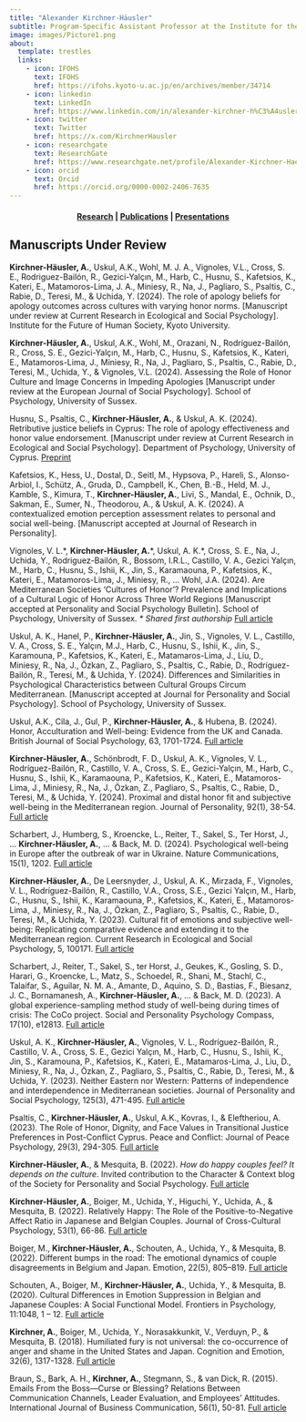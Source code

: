 ```yaml
---
title: "Alexander Kirchner-Häusler"
subtitle: Program-Specific Assistant Professor at the Institute for the Future of Human Society (IFOHS) at Kyoto University. <br><br> Affiliated researcher at the University of Sussex and KU Leuven. 
image: images/Picture1.png
about:
  template: trestles
  links:
    - icon: IFOHS
      text: IFOHS
      href: https://ifohs.kyoto-u.ac.jp/en/archives/member/34714
    - icon: linkedin
      text: LinkedIn
      href: https://www.linkedin.com/in/alexander-kirchner-h%C3%A4usler-phd-222a54159/      
    - icon: twitter
      text: Twitter
      href: https://x.com/KirchnerHausler
    - icon: researchgate
      text: ResearchGate
      href: https://www.researchgate.net/profile/Alexander-Kirchner-Haeusler?ev=hdr_xprf&_tp=eyJjb250ZXh0Ijp7ImZpcnN0UGFnZSI6ImhvbWUiLCJwYWdlIjoiaG9tZSIsInBvc2l0aW9uIjoiZ2xvYmFsSGVhZGVyIn19
    - icon: orcid
      text: Orcid
      href: https://orcid.org/0000-0002-2406-7635
---
```


<center>

<h4 class="navigation">

[Research](index.qmd) \| [Publications](publications.qmd) \| [Presentations](presentations.qmd)

</center>

</h4>

::: {.callout-caution collapse="false"}
## Manuscripts Under Review

**Kirchner-Häusler, A.**, Uskul, A.K., Wohl, M. J. A., Vignoles, V.L., Cross, S. E., Rodriguez-Bailón, R., Gezici-Yalçın, M., Harb, C., Husnu, S., Kafetsios, K., Kateri, E., Matamoros-Lima, J. A., Miniesy, R., Na, J., Pagliaro, S., Psaltis, C., Rabie, D., Teresi, M., & Uchida, Y. (2024). The role of apology beliefs for apology outcomes across cultures with varying honor norms. \[Manuscript under review at Current Research in Ecological and Social Psychology\]. Institute for the Future of Human Society, Kyoto University.

**Kirchner-Häusler, A.**, Uskul, A.K., Wohl, M., Orazani, N., Rodríguez-Bailón, R., Cross, S. E., Gezici-Yalçın, M., Harb, C., Husnu, S., Kafetsios, K., Kateri, E., Matamoros-Lima, J., Miniesy, R., Na, J., Pagliaro, S., Psaltis, C., Rabie, D., Teresi, M., Uchida, Y., & Vignoles, V.L. (2024). Assessing the Role of Honor Culture and Image Concerns in Impeding Apologies \[Manuscript under review at the European Journal of Social Psychology\]. School of Psychology, University of Sussex.

Husnu, S., Psaltis, C., **Kirchner-Häusler, A.**, & Uskul, A. K. (2024). Retributive justice beliefs in Cyprus: The role of apology effectiveness and honor value endorsement. \[Manuscript under review at Current Research in Ecological and Social Psychology\]. Department of Psychology, University of Cyprus. [Preprint](https://papers.ssrn.com/sol3/papers.cfm?abstract_id=5056764)
:::

Kafetsios, K., Hess, U., Dostal, D., Seitl, M., Hypsova, P., Hareli, S., Alonso-Arbiol, I., Schütz, A., Gruda, D., Campbell, K., Chen, B.-B., Held, M. J., Kamble, S., Kimura, T., **Kirchner-Häusler, A.**, Livi, S., Mandal, E., Ochnik, D., Sakman, E., Sumer, N., Theodorou, A., & Uskul, A. K. (2024). A contextualized emotion perception assessment relates to personal and social well-being. \[Manuscript accepted at Journal of Research in Personality\].

Vignoles, V. L.\*, **Kirchner-Häusler, A.**\*, Uskul, A. K.\*, Cross, S. E., Na, J., Uchida, Y., Rodriguez-Bailón, R., Bossom, I.R.L., Castillo, V. A., Gezici Yalçın, M., Harb, C., Husnu, S., Ishii, K., Jin, S., Karamaouna, P., Kafetsios, K., Kateri, E., Matamoros-Lima, J., Miniesy, R., ... Wohl, J.A. (2024). Are Mediterranean Societies 'Cultures of Honor'? Prevalence and Implications of a Cultural Logic of Honor Across Three World Regions \[Manuscript accepted at Personality and Social Psychology Bulletin\]. School of Psychology, University of Sussex. *\* Shared first authorship* [Full article](publications/vignoles-et-al-2024-are-mediterranean-societies-cultures-of-honor-prevalence-and-implications-of-a-cultural-logic-of.pdf)

Uskul, A. K., Hanel, P., **Kirchner-Häusler, A.**, Jin, S., Vignoles, V. L., Castillo, V. A., Cross, S. E., Yalçın, M.J., Harb, C., Husnu, S., Ishii, K., Jin, S., Karamouna, P., Kafetsios, K., Kateri, E., Matamaros-Lima, J., Liu, D., Miniesy, R., Na, J., Özkan, Z., Pagliaro, S., Psaltis, C., Rabie, D., Rodríguez-Bailón, R., Teresi, M., & Uchida, Y. (2024). Differences and Similarities in Psychological Characteristics between Cultural Groups Circum Mediterranean. \[Manuscript accepted at Journal for Personality and Social Psychology\]. School of Psychology, University of Sussex.

Uskul, A.K., Cila, J., Gul, P., **Kirchner-Häusler, A.**, & Hubena, B. (2024). Honor, Acculturation and Well-being: Evidence from the UK and Canada. British Journal of Social Psychology, 63, 1701-1724. [Full article](publications/Uskul%20et%20al.%20-%202024%20-%20Honour,%20acculturation%20and%20well‐being%20Evidence%20from%20the%20UK%20and%20Canada.pdf)

**Kirchner-Häusler, A.**, Schönbrodt, F. D., Uskul, A. K., Vignoles, V. L., Rodríguez-Bailón, R., Castillo, V. A., Cross, S. E., Gezici-Yalçın, M., Harb, C., Husnu, S., Ishii, K., Karamaouna, P., Kafetsios, K., Kateri, E., Matamoros-Lima, J., Miniesy, R., Na, J., Özkan, Z., Pagliaro, S., Psaltis, C., Rabie, D., Teresi, M., & Uchida, Y. (2024). Proximal and distal honor fit and subjective well-being in the Mediterranean region. Journal of Personality, 92(1), 38-54. [Full article](publications/Kirchner‐Häusler%20et%20al.%20-%202024%20-%20Proximal%20and%20distal%20honor%20fit%20and%20subjective%20well‐being%20in%20the%20Mediterranean%20region.pdf)

Scharbert, J., Humberg, S., Kroencke, L., Reiter, T., Sakel, S., Ter Horst, J., ... **Kirchner-Häusler, A.**, ... & Back, M. D. (2024). Psychological well-being in Europe after the outbreak of war in Ukraine. Nature Communications, 15(1), 1202. [Full article](publications/Scharbert%20et%20al.%20-%202024%20-%20Psychological%20well-being%20in%20Europe%20after%20the%20outbreak%20of%20war%20in%20Ukraine.pdf)

**Kirchner-Häusler, A.**, De Leersnyder, J., Uskul, A. K., Mirzada, F., Vignoles, V. L., Rodríguez-Bailón, R., Castillo, V.A., Cross, S.E., Gezici Yalçın, M., Harb, C., Husnu, S., Ishii, K., Karamaouna, P., Kafetsios, K., Kateri, E., Matamoros-Lima, J., Miniesy, R., Na, J., Özkan, Z., Pagliaro, S., Psaltis, C., Rabie, D., Teresi, M., & Uchida, Y. (2023). Cultural fit of emotions and subjective well-being: Replicating comparative evidence and extending it to the Mediterranean region. Current Research in Ecological and Social Psychology, 5, 100171. [Full article](publications/Kirchner-Häusler%20et%20al.%20-%202023%20-%20Cultural%20fit%20of%20emotions%20and%20subjective%20well-being%20Replicating%20comparative%20evidence%20and%20extending%20it%20to%20the%20Mediterranean%20region.pdf)

Scharbert, J., Reiter, T., Sakel, S., ter Horst, J., Geukes, K., Gosling, S. D., Harari, G., Kroencke, L., Matz, S., Schoedel, R., Shani, M., Stachl, C., Talaifar, S., Aguilar, N. M. A., Amante, D., Aquino, S. D., Bastias, F., Biesanz, J. C., Bornamanesh, A., **Kirchner-Häusler, A.**, ... & Back, M. D. (2023). A global experience-sampling method study of well-being during times of crisis: The CoCo project. Social and Personality Psychology Compass, 17(10), e12813. [Full article](publications/Scharbert%20et%20al.%20-%202023%20-%20A%20global%20experience‐sampling%20method%20study%20of%20well‐being%20during%20times%20of%20crisis%20The%20CoCo%20project.pdf)

Uskul, A. K., **Kirchner-Häusler, A.**, Vignoles, V. L., Rodríguez-Bailón, R., Castillo, V. A., Cross, S. E., Gezici Yalçın, M., Harb, C., Husnu, S., Ishii, K., Jin, S., Karamouna, P., Kafetsios, K., Kateri, E., Matamaros-Lima, J., Liu, D., Miniesy, R., Na, J., Özkan, Z., Pagliaro, S., Psaltis, C., Rabie, D., Teresi, M., & Uchida, Y. (2023). Neither Eastern nor Western: Patterns of independence and interdependence in Mediterranean societies. Journal of Personality and Social Psychology, 125(3), 471-495. [Full article](publications/Uskul%20-%202023%20-%20Neither%20Eastern%20nor%20Western%20Patterns%20of%20Independence%20and.pdf)

Psaltis, C., **Kirchner-Häusler, A.**, Uskul, A.K., Kovras, I., & Eleftheriou, A. (2023). The Role of Honor, Dignity, and Face Values in Transitional Justice Preferences in Post-Conflict Cyprus. Peace and Conflict: Journal of Peace Psychology, 29(3), 294-305. [Full article](publications/Psaltis%20et%20al.%20-%202023%20-%20Role%20of%20honor,%20dignity,%20and%20face%20values%20in%20transitional%20justice%20in%20postconflict%20cyprus.pdf)

**Kirchner-Häusler, A.**, & Mesquita, B. (2022). *How do happy couples feel? It depends on the culture*. Invited contribution to the Character & Context blog of the Society for Personality and Social Psychology. [Full article](https://spsp.org/news/character-and-context-blog/kirchner-hausler-mesquita-culture-couples-satisfaction)

**Kirchner-Häusler, A.**, Boiger, M., Uchida, Y., Higuchi, Y., Uchida, A., & Mesquita, B. (2022). Relatively Happy: The Role of the Positive-to-Negative Affect Ratio in Japanese and Belgian Couples. Journal of Cross-Cultural Psychology, 53(1), 66-86. [Full article](publications/Kirchner-Häusler%20et%20al.%20-%202022%20-%20Relatively%20Happy%20The%20Role%20of%20the%20Positive-to-Negative%20Affect%20Ratio%20in%20Japanese%20and%20Belgian%20Couples.pdf)

Boiger, M., **Kirchner-Häusler, A.**, Schouten, A., Uchida, Y., & Mesquita, B. (2022). Different bumps in the road: The emotional dynamics of couple disagreements in Belgium and Japan. Emotion, 22(5), 805–819. [Full article](https://lirias.kuleuven.be/retrieve/596308)

Schouten, A., Boiger, M., **Kirchner-Häusler, A.**, Uchida, Y., & Mesquita, B. (2020). Cultural Differences in Emotion Suppression in Belgian and Japanese Couples: A Social Functional Model. Frontiers in Psychology, 11:1048, 1 – 12. [Full article](https://www.frontiersin.org/journals/psychology/articles/10.3389/fpsyg.2020.01048/full)

**Kirchner, A.**, Boiger, M., Uchida, Y., Norasakkunkit, V., Verduyn, P., & Mesquita, B. (2018). Humiliated fury is not universal: the co-occurrence of anger and shame in the United States and Japan. Cognition and Emotion, 32(6), 1317-1328. [Full article](https://www.tandfonline.com/doi/abs/10.1080/02699931.2017.1414686)

Braun, S., Bark, A. H., **Kirchner, A.**, Stegmann, S., & van Dick, R. (2015). Emails From the Boss—Curse or Blessing? Relations Between Communication Channels, Leader Evaluation, and Employees’ Attitudes. International Journal of Business Communication, 56(1), 50-81. [Full article](https://journals.sagepub.com/doi/abs/10.1177/2329488415597516)

